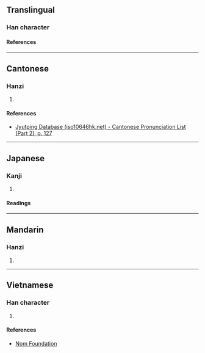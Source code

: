 {{character info}}
==Translingual==

===Han character===
{{Han char|rn=75|rad=木|as=06|sn=10|four=|canj=DLWP|ids=⿰[[木]][[曳]]}}

====References====
{{Han ref|kx=0523.060|dkj=14719|dj=0911.050|hdz=21198.060|uh=6827}}

----

==Cantonese==

===Hanzi===
{{yue-hanzi|jyut=[[jai6]]|y=yai6}}

# {{rfdef|yue|sort=木06}}

====References====
* [http://www.iso10646hk.net/jp/document/download.jsp Jyutping Database (iso10646hk.net) - Cantonese Pronunciation List (Part 2), p. 127]

----

==Japanese==

===Kanji===
{{ja-kanji|grade=|rs=木06}}

# {{rfdef|ja|sort=木06}}

====Readings====
{{ja-readings
|on=えい, せつ, せち
|kun=かい
}}

----

==Mandarin==

===Hanzi===
{{cmn-hanzi|pin=[[yì]] ([[yi4]])|wg=i<sup>4</sup>}}

# {{rfdef|cmn|sort=木06}}

----

==Vietnamese==

===Han character===
{{vi-readings|rs=木06|reading=dại}}

# {{rfdef|vi|sort=木06}}

====References====
* [http://nomfoundation.org/common/nom_details.php?codepoint=6827 Nom Foundation]